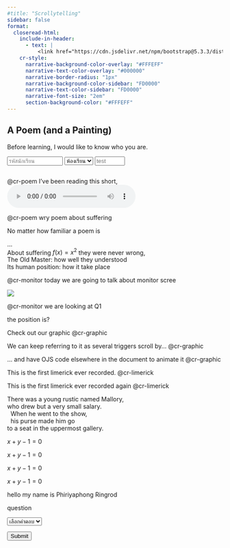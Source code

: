 ```yaml
---
#title: "Scrollytelling"
sidebar: false
format:
  closeread-html:
    include-in-header: 
      - text: |
          <link href="https://cdn.jsdelivr.net/npm/bootstrap@5.3.3/dist/css/bootstrap.min.css" rel="stylesheet">
    cr-style:
      narrative-background-color-overlay: "#FFFEFF"
      narrative-text-color-overlay: "#000000"
      narrative-border-radius: "1px"
      narrative-background-color-sidebar: "FD0000"
      narrative-text-color-sidebar: "FD0000"
      narrative-font-size: "2em"
      section-background-color: "#FFFEFF"
---
```





  <form id="myForm" action="https://docs.google.com/forms/u/0/d/e/1FAIpQLScMOk9oN7keYHoEAtNpi6XuQNR3GYz70Vo1SoKJ_A2PuYXEKg/formResponse" method="post" target="hidden_iframe">



<!--
<div style="display: flex; gap: 0.5rem;">
  <input class="form-control" name="entry.1820192421" placeholder="รหัสนักเรียน" type="text">
  <select class="form-select" name="entry.1071070834">
    <option value="" disabled selected>ห้องเรียน</option>
    <option value="1">1</option>
    <option value="2">2</option>
    <option value="3">3</option>
  </select>
</div>

-->

<!--layout="overlay-center"-->

:::: {.cr-section layout="overlay-center"}
# A Poem (and a Painting)

Before learning, I would like to know who you are. <div style="display: flex; gap: 0.1rem;">
  <input
    style="flex:0 2 70px; min-width:0; max-width:200px; width:130px; display:inline-block;"
    class="form-control"
    name="entry.1820192421"
    placeholder="รหัสนักเรียน"
    type="text">
  <select style="flex:1; min-width:0; display:inline-block; width:auto;" class="form-select" name="entry.1071070834">
    <option value="" disabled selected>ห้องเรียน</option>
    <option value="1">1</option>
    <option value="2">2</option>
    <option value="3">3</option>
  </select>
  <input style="flex:0 2 70px; min-width:0; max-width:80px; width:70px; display:inline-block;" class="form-control" name="prem" placeholder="test" type="text">
</div>

<!--
<input placeholder="student_id" type="text" name="entry.1820192421">
<input placeholder="room" type="text" name="entry.1071070834">
-->










<!--
</form>
<iframe name="hidden_iframe" id="hidden_iframe" style="display:none;"></iframe>
-->

@cr-poem I've been reading this short, <audio controls src="test_scrolling.m4a"><code>audio</code> element.</audio>

[@cr-poem]{hlz="cr-suffering"} wry poem about suffering

No matter how familiar a poem is

::: {#cr-poem}


| ...
| [About suffering $f(x) = x^2$]{#cr-suffering} they were never wrong,
| The Old Master: how well they understood
| Its human position: how it take place


:::




::::

:::: cr-section
@cr-monitor today we are going to talk about monitor scree

::: {#cr-monitor}
![](images/empty_grid_yo.svg){fig-align="center"}
:::

[@cr-monitor]{pan-to="-70%,70%" scale-by="2.7"} we are looking at Q1

the position is?


::::


::::{.cr-section layout="sidebar-right"}

:::{.progress-block}
Check out our graphic @cr-graphic

We can keep referring to it as several triggers scroll by... @cr-graphic

... and have OJS code elsewhere in the document to animate it @cr-graphic
:::

This is the first limerick ever recorded. @cr-limerick


This is the first limerick ever recorded again @cr-limerick

:::{#cr-limerick .scale-to-fill}
| There was a young rustic named [Mallory]{#cr-mallory},
| who drew but a very small [salary]{#cr-salary}.
|   When he went to the show,
|   his purse made him go
| to a seat in the uppermost gallery.
:::

:::{#cr-graphic .scale-to-fill}

$x+y-1=0$

$x+y-1=0$

$x+y-1=0$

$x+y-1=0$

:::

::::


hello my name is Phiriyaphong Ringrod




question

<!--  <input placeholder="answer" type="text" name="entry.1739275738"> -->

<!--
  <select name="entry.1739275738">
  <option value="" disabled selected>เลือกคำตอบ</option>
  <option value="a">a</option>
  <option value="b">b</option>
  <option value="c">c</option>
  <option value="d">d</option>
</select>


  <button type="submit">Submit</button>
-->

<select class="form-select mb-2" name="entry.1739275738">
  <option value="" disabled selected>เลือกคำตอบ</option>
  <option value="a">a</option>
  <option value="b">b</option>
  <option value="c">c</option>
  <option value="d">d</option>
</select>



<button class="btn btn-primary" type="submit">Submit</button>


</form>
<iframe name="hidden_iframe" id="hidden_iframe" style="display:none;"></iframe>

<div id="submit-message" style="display:none; color:blue; font-weight:bold; margin-top:1em;">
  เราได้บันทึกข้อความของคุณไว้แล้ว
  
  นักเรียนสามารถกดที่ tab scrolling telling เพื่อส่งคำตอบเพิ่มเติมได้
</div>


<script>
  // เมื่อฟอร์มถูก submit
  document.getElementById('myForm').onsubmit = function() {
    // ซ่อนฟอร์ม
    document.getElementById('myForm').style.display = 'none';
    // แสดงข้อความ
    document.getElementById('submit-message').style.display = 'block';
    // ยังให้ฟอร์มส่งข้อมูลไป Google Form ตามปกติ
    return true;
  };
</script>

